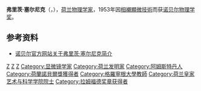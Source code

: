 {{Infobox scientist
| name              = 弗里茨·泽尔尼克{{Nobel icon|1953年諾貝爾物理學獎|諾貝爾物理學獎}}<br>Frits Zernike
| image             = Zernike.jpg
| caption           = 
| birth_date        = 1888年7月16日
| birth_place       = {{NET}}[[阿姆斯特丹|阿姆斯特丹]]
| death_date        = {{Death date and age|1966|3|10|1888|7|16|df=y}}
| death_place       = {{NET}}[[阿默斯福特|阿默斯福特]]
| nationality       = {{NET}}
| fields            = [[物理學|物理學]]
| workplaces        = [[格羅寧根大學|格羅寧根大學]]
| alma_mater        = [[阿姆斯特丹大學|阿姆斯特丹大學]]
| doctoral_advisor  =
| academic_advisor  =
| doctoral_students = 克里斯托費爾·鮑坎普<br />赫爾曼·德波爾<br />伯納德·尼鮑爾
| notable_students  =
| known_for         = {{link-en|奧恩斯坦-澤爾尼克方程|Ornstein-Zernike equation}}<br />[[澤爾尼克多項式|澤爾尼克多項式]]<br />[[相襯顯微技術|相襯顯微技術]]
| influences        = [[雅各布斯·卡普坦|雅各布斯·卡普坦]]
| influenced        =
| awards            = [[拉姆福德獎章|拉姆福德獎章]]（1952）<br />[[诺贝尔物理学奖|诺贝尔物理学奖]]（1953）
}}
'''弗里茨·塞尔尼克'''（{{lang-nl|'''Frits Zernike'''}}，{{bd|1888年|7月16日|1966年|3月10日|}}），[[荷兰|荷兰]][[物理学家|物理学家]]，1953年因[[相襯顯微技術|相襯顯微技術]]而获[[诺贝尔物理学奖|诺贝尔物理学奖]]。

==参考资料==
* [http://nobelprize.org/nobel_prizes/physics/laureates/1953/zernike-bio.html 诺贝尔官方网站关于弗里茨·塞尔尼克简介] {{WebCite|url=https://www.webcitation.org/67tsDC8GX?url=http://www.nobelprize.org/nobel_prizes/physics/laureates/1953/zernike-bio.html |date=20120524132014 |dateformat=iso }}

{{诺贝尔物理学奖获得者 (1951年-1975年)}}
{{拉姆福德奖章获得者}}
{{Authority control}}
{{DEFAULTSORT:Zernike, Frits}}
[[Category:荷兰物理学家|Z]]
[[Category:诺贝尔物理学奖获得者|Z]]
[[Category:阿姆斯特丹大學校友|Z]]
[[Category:显微镜学家|Category:显微镜学家]]
[[Category:荷兰发明家|Category:荷兰发明家]]
[[Category:阿姆斯特丹人|Category:阿姆斯特丹人]]
[[Category:荷蘭諾貝爾獎獲得者|Category:荷蘭諾貝爾獎獲得者]]
[[Category:格羅寧根大學教師|Category:格羅寧根大學教師]]
[[Category:荷兰皇家艺术与科学学院院士|Category:荷兰皇家艺术与科学学院院士]]
[[Category:拉姆福德奖章获得者|Category:拉姆福德奖章获得者]]